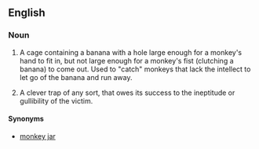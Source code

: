 ==English==

===Noun===
{{en-noun|head=[[monkey]] [[trap]]}}

# {{lb|en|literally|probably folk-lore}} A cage containing a banana with a hole large enough for a monkey's hand to fit in, but not large enough for a monkey's fist (clutching a banana) to come out. Used to "catch" monkeys that lack the intellect to let go of the banana and run away.
# {{lb|en|figuratively}} A clever trap of any sort, that owes its success to the ineptitude or gullibility of the victim.

====Synonyms====
* [[monkey jar]]